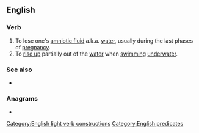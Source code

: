 {{also|breakwater}}
==English==

===Verb===
{{en-verb|breaks water|breaking water|broke water|broken water}}

# To lose one's [[amniotic fluid]] a.k.a. [[water]], usually during the last phases of [[pregnancy]].
# To [[rise up]] partially out of the [[water]] when [[swimming]] [[underwater]].

===See also===
* {{l|en|breakwater}}

===Anagrams===
* {{anagrams|en|a=aabeekrrtw|water break}}

[[Category:English light verb constructions]]
[[Category:English predicates]]